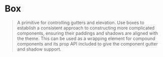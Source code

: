

<Meta of={BoxStories} />

# Box
> A primitive for controlling gutters and elevation. Use boxes to establish a consistent approach to constructing more 
complicated components, ensuring their paddings and shadows are aligned with the theme. This can be used as a wrapping element
for compound components and its prop API included to give the component gutter and shadow support.

<ArgsTable />
